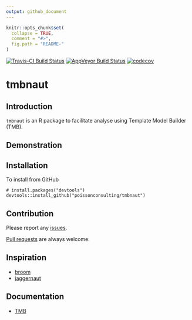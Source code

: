 ```yaml
---
output: github_document
---
```


<!-- README.md is generated from README.Rmd. Please edit that file -->

```r
knitr::opts_chunk$set(
  collapse = TRUE,
  comment = "#>",
  fig.path = "README-"
)
```

[![Travis-CI Build Status](https://travis-ci.org/poissonconsulting/tmbnaut.svg?branch=master)](https://travis-ci.org/poissonconsulting/tmbnaut)
[![AppVeyor Build Status](https://ci.appveyor.com/api/projects/status/github/poissonconsulting/tmbnaut?branch=master&svg=true)](https://ci.appveyor.com/project/poissonconsulting/tmbnaut)
[![codecov](https://codecov.io/gh/poissonconsulting/tmbnaut/branch/master/graph/badge.svg)](https://codecov.io/gh/poissonconsulting/tmbnaut)

# tmbnaut

## Introduction

`tmbnaut` is an R package to facilitate analyse using Template Model Builder (TMB).

## Demonstration

## Installation

To install from GitHub
```
# install.packages("devtools")
devtools::install_github("poissonconsulting/tmbnaut")
```

## Contribution

Please report any [issues](https://github.com/poissonconsulting/tmbnaut/issues).

[Pull requests](https://github.com/poissonconsulting/tmbnaut/pulls) are always welcome.

## Inspiration

- [broom](https://github.com/dgrtwo/broom)
- [jaggernaut](https://github.com/poissonconsulting/jaggernaut)

## Documentation

- [TMB](https://github.com/kaskr/adcomp)


